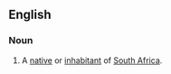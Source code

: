==English==

===Noun===
{{en-noun}}

# {{slang}} A [[native]] or [[inhabitant]] of [[South Africa]].